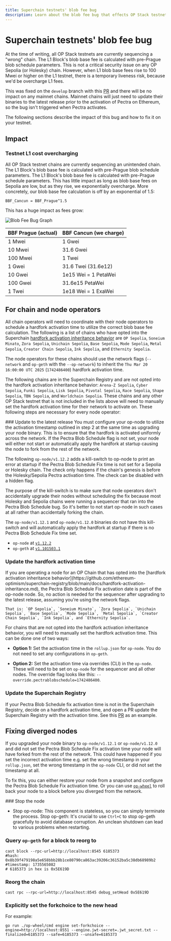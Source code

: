 ```yaml
---
title: Superchain testnets' blob fee bug
description: Learn about the blob fee bug that effects OP Stack testnets on the Superchain and how to fix it.
---
```





# Superchain testnets' blob fee bug

At the time of writing, all OP Stack testnets are currently sequencing a "wrong" chain. The L1 Block's blob base fee is calculated with pre-Prague blob schedule parameters. This is not a critical security issue on any OP Sepolia (or Holesky) chain. However, when L1 blob base fees rise to 100 Mwei or higher on the L1 testnet, there is a temporary liveness risk, because we'd be overcharge L1 fees.

This was fixed on the `develop` branch with this [PR](https://github.com/ethereum-optimism/optimism/pull/14500) and there will be no impact on any mainnet chains. Mainnet chains will just need to update their binaries to the latest release prior to the activation of Pectra on Ethereum, so the bug isn't triggered when Pectra activates.

The following sections describe the impact of this bug and how to fix it on your testnet.

## Impact

### Testnet L1 cost overcharging

All OP Stack testnet chains are currently sequencing an unintended chain. The L1 Block's blob base fee is calculated with pre-Prague blob schedule parameters. The L1 Block's blob base fee is calculated with pre-Prague schedule parameters. This has little impact as long as blob base fees on Sepolia are low, but as they rise, we exponentially overcharge. More concretely, our blob base fee calculation is off by an exponential of 1.5:

```
BBF_Cancun = BBF_Prague^1.5
```

This has a huge impact as fees grow:

<Image src="/img/notices/blob-fee-plot.png" alt="Blob Fee Bug Graph" width={600} height={600} />

| BBF Prague (actual) | BBF Cancun (we charge) |
| ------------------- | ---------------------- |
| 1 Mwei              | 1 Gwei                 |
| 10 Mwei             | 31.6 Gwei              |
| 100 Mwei            | 1 Twei                 |
| 1 Gwei              | 31.6 Twei (31.6e12)    |
| 10 Gwei             | 1e15 Wei = 1 PetaWei   |
| 100 Gwei            | 31.6e15 PetaWei        |
| 1 Twei              | 1e18 Wei = 1 ExaWei    |

## For chain and node operators

All chain operators will need to coordinate with their node operators to schedule a hardfork activation time to utilize the correct blob base fee calculation. The following is a list of chains who have opted into the Superchain [hardfork activation inheritance behavior](https://github.com/ethereum-optimism/superchain-registry/blob/main/docs/hardfork-activation-inheritance.md) are `OP Sepolia`, `Soneium Minato`, `Zora Sepolia`, `Unichain Sepolia`, `Base Sepolia`, `Mode Sepolia`, `Metal Sepolia`, `Creator Chain Sepolia`, `Ink Sepolia`, and `Ethernity Sepolia`.

The node operators for these chains should use the network flags (`--network` and `op-geth` with the `--op-network`) to inherit the `Thu Mar 20 16:00:00 UTC 2025` (`1742486400`) hardfork activation time.

The following chains are in the Superchain Registry and are not opted into the hardfork activation inheritance behavior: `Arena-Z Sepolia`, `Cyber Sepolia`, `Funki Sepolia`, `Lisk Sepolia`, `Pivotal Sepolia`, `Race Sepolia`, `Shape Sepolia`, `TBN Sepolia`, and `Worldchain Sepolia`. These chains and any other OP Stack testnet that is not included in the lists above will need to manually set the hardfork activation time for their network to activate on. These following steps are necessary for every node operator:

<Steps>
  ### Update to the latest release

  <Info>
    You must configure your op-node to utilize the activation timestamp outlined in step 2 at the same time as upgrading your node binary. This is to ensure that the hardfork is activated uniformly across the network. If the Pectra Blob Schedule flag is not set, your node will either not start or automatically apply the hardfork at startup causing the node to fork from the rest of the network.
  </Info>

  The following `op-node/v1.12.2` adds a kill-switch to op-node to print an error at startup if the Pectra Blob Schedule Fix time is not set for a Sepolia or Holesky chain. The check only happens if the chain's genesis is before the Holesky/Sepolia Pectra activation time. The check can be disabled with a hidden flag.

  The purpose of the kill-switch is to make sure that node operators don't accidentally upgrade their nodes without scheduling the fix because most Holesky and Sepolia chains were running a sequencer that ran into the Pectra Blob Schedule bug. So it's better to not start op-node in such cases at all rather than accidentally forking the chain.

  The `op-node/v1.12.1` and `op-node/v1.12.0` binaries do not have this kill-switch and will automatically apply the hardfork at startup if there is no Pectra Blob Schedule Fix time set.

  *   `op-node` at [`v1.12.2`](https://github.com/ethereum-optimism/optimism/releases/tag/op-node%2Fv1.12.2)
  *   `op-geth` at [`v1.101503.1`](https://github.com/ethereum-optimism/op-geth/releases/tag/v1.101503.1)

  ### Update the hardfork activation time

  <Info>
    If you are operating a node for an OP Chain that has opted into the [hardfork activation inheritance behavior](https://github.com/ethereum-optimism/superchain-registry/blob/main/docs/hardfork-activation-inheritance.md), the Pectra Blob Schedule Fix activation date is part of the op-node node. So, no action is needed for the sequencer after upgrading to the latest release, assuming you're using the network flags.

    That is: `OP Sepolia`, `Soneium Minato`, `Zora Sepolia`, `Unichain Sepolia`, `Base Sepolia`, `Mode Sepolia`, `Metal Sepolia`, `Creator Chain Sepolia`, `Ink Sepolia`, and `Ethernity Sepolia`.
  </Info>

  For chains that are not opted into the hardfork activation inheritance behavior, you will need to manually set the hardfork activation time. This can be done one of two ways:

  *   **Option 1:** Set the activation time in the `rollup.json` for `op-node`. You do not need to set any configurations in `op-geth`.

  *   **Option 2:** Set the activation time via overrides (CLI) in the `op-node`. These will need to be set on `op-node` for the sequencer and all other nodes. The override flag looks like this: `--override.pectrablobschedule=1742486400`.

  ### Update the Superchain Registry 

  If your Pectra Blob Schedule fix activation time is not in the Superchain Registry, decide on a hardfork activation time, and open a PR update the Superchain Registry with the activation time. See this [PR](https://github.com/ethereum-optimism/superchain-registry/pull/941) as an example.
</Steps>

## Fixing diverged nodes 

If you upgraded your node binary to `op-node/v1.12.1` or `op-node/v1.12.0` and did not set the Pectra Blob Schedule Fix activation time your node will have forked from the rest of the network. This could have happened if you set the incorrect activation time e.g. set the wrong timestamp in your `rollup.json`, set the wrong timestamp in the `op-node` CLI, or did not set the timestamp at all.

To fix this, you can either restore your node from a snapshot and configure the Pectra Blob Schedule Fix activation time. Or you can use [`op-wheel`](https://github.com/ethereum-optimism/optimism/tree/develop/op-wheel) to roll back your node to a block before you diverged from the network.

<Steps>
  ### Stop the node 

  *   Stop op-node: This component is stateless, so you can simply terminate the process.
  Stop op-geth: It's crucial to use `Ctrl+C` to stop op-geth gracefully to avoid database corruption. An unclean shutdown can lead to various problems when restarting.

  ### Query `op-geth` for a block to reorg to

  ```
  cast block --rpc-url=http://localhost:8545 6185373
  #hash: 0x8b39f479198a5e658bbb28b1ce80790ca863ac39206c36152ba5c38db68989b2
  #timestamp: 1735565082
  # 6185373 in hex is 0x5E619D
  ```

  ### Reorg the chain 

  ```
  cast rpc --rpc-url=http://localhost:8545 debug_setHead 0x5E619D
  ```
  ### Explicitly set the forkchoice to the new head 

  For example: 

  ```
  go run ./op-wheel/cmd engine set-forkchoice --engine=http://localhost:8551 --engine.jwt-secret=.jwt_secret.txt --finalized=6185373 --safe=6185373 --unsafe=6185373
  ```

</Steps>

